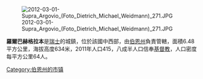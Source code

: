 [[Image:2012-03-01-Supra_Argovio_(Foto_Dietrich_Michael_Weidmann)_271.JPG|right]]

'''羅爾巴赫格拉本'''是[[瑞士|瑞士]]的城鎮，位於該國中西部，由[[伯恩州|伯恩州]]負責管轄，面積6.48平方公里，海拔高度634米，2011年人口415，八成半人口信奉[[基督教|基督教]]，人口密度每平方公里64人。

{{Switzerland-geo-stub}}
[[Category:伯恩州的市镇|Category:伯恩州的市镇]]